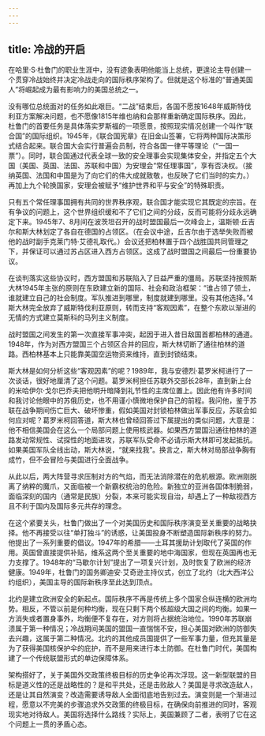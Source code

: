 ```yaml
---
---
---
```

title: 冷战的开启
---



在哈里·S·杜鲁门的职业生涯中，没有迹象表明他能当上总统，更遑论主导创建一个贯穿冷战始终并决定冷战走向的国际秩序架构了。但就是这个标准的“普通美国人”将崛起成为最有影响力的美国总统之一。

没有哪位总统面对的任务如此艰巨。“二战”结束后，各国不愿按1648年威斯特伐利亚方案解决问题，也不愿像1815年维也纳和会那样重新确定国际秩序。因此，杜鲁门的首要任务是具体落实罗斯福的一项愿景，按照现实情况创建一个叫作“联合国”的国际组织。1945年，《联合国宪章》在旧金山签署，它将两种国际决策形式结合起来。联合国大会实行普遍会员制，符合各国一律平等理论（“一国一票”）。同时，联合国通过代表全球一致的安全理事会实现集体安全，并指定五个大国（美国、英国、法国、苏联和中国）为安理会“常任理事国”，享有否决权。（接纳英国、法国和中国是为了向它们的伟大成就致敬，也反映了它们当时的实力。）再加上九个轮换国家，安理会被赋予“维护世界和平与安全”的特殊职责。

只有五个常任理事国拥有共同的世界秩序观，联合国才能实现它其既定的宗旨。在有争议的问题上，这个世界组织缓和不了它们之间的分歧，反而可能将分歧永远确定下来。1945年7、8月间在波茨坦召开的战时盟国最后一次峰会上，温斯顿·丘吉尔和斯大林划定了各自在德国的占领区。（在会议中途，丘吉尔由于选举失败而被他的战时副手克莱门特·艾德礼取代。）会议还把柏林置于四个战胜国共同管理之下，并保证可以通过苏占区进入西方占领区。这成了战时盟国之间最后一份重要协议。

在谈判落实这些协议时，西方盟国和苏联陷入了日益严重的僵局。苏联坚持按照斯大林1945年主张的原则在东欧建立新的国际、社会和政治框架：“谁占领了领土，谁就建立自己的社会制度。军队推进到哪里，制度就建到哪里。没有其他选择。”4斯大林完全放弃了威斯特伐利亚原则，转而支持“客观因素”，在整个东欧以渐进的无情的方式建立莫斯科的马列主义制度。

战时盟国之间发生的第一次直接军事冲突，起因于进入昔日敌国首都柏林的通道。1948年，作为对西方盟国三个占领区合并的回应，斯大林切断了通往柏林的道路。西柏林基本上只能靠美国空运物资来维持，直到封锁结束。

斯大林是如何分析这些“客观因素”的呢？1989年，我与安德烈·葛罗米柯进行了一次谈话，很好地厘清了这个问题。葛罗米柯担任苏联外交部长28年，直到新上台的米哈伊尔·戈尔巴乔夫把他明升暗降到礼节性的主席位置上。因此他有许多时间和我讨论他眼中的苏俄历史，也不用谨小慎微地保护自己的前程。我问他，鉴于苏联在战争期间伤亡巨大、破坏惨重，假如美国对封锁柏林做出军事反应，苏联会如何应对呢？葛罗米柯回答道，斯大林也曾经回答过下属提出的类似问题，大意是：他不相信美国会在这么一个局部问题上使用核武器。如果西方盟国沿通往柏林的道路发动常规性、试探性的地面进攻，苏联军队受命不必请示斯大林即可发起抵抗。如果美国军队全线出动，斯大林说，“就来找我”。换言之，斯大林对局部战争胸有成竹，但不会冒险与美国进行全面战争。

从此以后，两大阵营寻求压制对方的气焰，而无法消除潜在的危机根源。欧洲刚脱离了纳粹的魔爪，又面临被一个新霸权统治的危险。新独立的亚洲各国体制脆弱，面临深刻的国内（通常是民族）分裂，本来可能实现自治，却遇上了一种敌视西方且不利于国内及国际多元共存的理念。

在这个紧要关头，杜鲁门做出了一个对美国历史和国际秩序演变至关重要的战略抉择。他不再接受以往“单打独斗”的诱惑，让美国投身不断塑造国际新秩序的努力。他提出了一系列重要的倡议。1947年的希腊——土耳其援助计划取代了英国的作用。英国曾直接提供补贴，维系这两个至关重要的地中海国家，但现在英国再也无力支撑了。1948年的“马歇尔计划”提出了一项复兴计划，及时恢复了欧洲的经济健康。1949年，杜鲁门的国务卿迪安·艾奇逊主持仪式，创立了北约（北大西洋公约组织），美国主导的国际新秩序至此达到顶点。

北约是建立欧洲安全的新起点。国际秩序不再是传统上多个国家合纵连横的欧洲均势。相反，不管以前是何种均衡，现在只剩下两个核超级大国之间的均衡。如果一方消失或者置身事外，均衡便不复存在，对方则将占据统治地位。1990年苏联崩溃属于第一种情况；冷战期间美国的盟国一直惴惴不安，担心美国对欧洲的防御失去兴趣，这属于第二种情况。北约的其他成员国提供了一些军事力量，但充其量是为了获得美国核保护伞的庇护，而不是用来进行本土防御。在杜鲁门时代，美国构建了一个传统联盟形式的单边保障体系。

架构搭好了，关于美国外交政策终极目标的历史争论再次浮现。这一新型联盟的目标是道义性的还是战略性的？是和平共处，还是击败敌人？美国是寻求改造敌人，还是让其自然演变？改造需要诱导敌人全面彻底地告别过去。演变则是一个渐进过程，愿意以不完美的步骤追求外交政策的终极目标，在确保向前推进的同时，客观现实地对待敌人。美国将选择什么路线？实际上，美国兼顾了二者，表明了它在这个问题上一贯的矛盾心态。